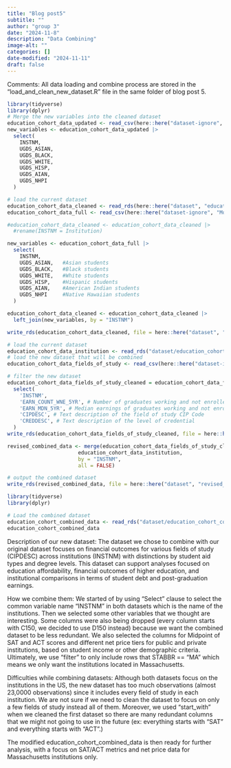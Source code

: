 ```yaml
---
title: "Blog post5"
subtitle: ""
author: "group 3"
date: "2024-11-8"
description: "Data Combining"
image-alt: ""
categories: []
date-modified: "2024-11-11"
draft: false
---
```


Comments: All data loading and combine process are stored in the "load_and_clean_new_dataset.R" file in the same folder of blog post 5. 
```r
library(tidyverse)
library(dplyr)
# Merge the new variables into the cleaned dataset
education_cohort_data_updated <- read_csv(here::here("dataset-ignore", "Most-Recent-Cohorts-Institution.csv"))
new_variables <- education_cohort_data_updated |>
  select(
    INSTNM,
    UGDS_ASIAN, 
    UGDS_BLACK, 
    UGDS_WHITE, 
    UGDS_HISP, 
    UGDS_AIAN, 
    UGDS_NHPI
  )
```



```r
# load the current dataset
education_cohort_data_cleaned <- read_rds(here::here("dataset", "education_cohort_data_cleaned.rds"))
education_cohort_data_full <- read_csv(here::here("dataset-ignore", "Most-Recent-Cohorts-Institution.csv"))

#education_cohort_data_cleaned <- education_cohort_data_cleaned |> 
  #rename(INSTNM = Institution)

new_variables <- education_cohort_data_full |> 
  select(
    INSTNM,       
    UGDS_ASIAN,   #Asian students
    UGDS_BLACK,   #Black students
    UGDS_WHITE,   #White students
    UGDS_HISP,    #Hispanic students
    UGDS_AIAN,    #American Indian students
    UGDS_NHPI     #Native Hawaiian students
  )

education_cohort_data_cleaned <- education_cohort_data_cleaned |> 
  left_join(new_variables, by = "INSTNM")

write_rds(education_cohort_data_cleaned, file = here::here("dataset", "education_cohort_data_cleaned.rds"))
```
```r
# load the current dataset
education_cohort_data_institution <- read_rds("dataset/education_cohort_data_cleaned.rds")
# load the new dataset that will be combined
education_cohort_data_fields_of_study <- read_csv(here::here("dataset-ignore", "Most-Recent-Cohorts-Field-of-Study.csv"))
```
```r
# filter the new dataset
education_cohort_data_fields_of_study_cleaned = education_cohort_data_fields_of_study |>
  select(
    'INSTNM',
    'EARN_COUNT_WNE_5YR', # Number of graduates working and not enrolled 5 year after completing
    'EARN_MDN_5YR', # Median earnings of graduates working and not enrolled 5 year after completing
    'CIPDESC', # Text description of the field of study CIP Code
    'CREDDESC', # Text description of the level of credential
  )
write_rds(education_cohort_data_fields_of_study_cleaned, file = here::here("dataset", "education_cohort_data_fields_of_study_cleaned.rds")) 

```

```r
revised_combined_data <- merge(education_cohort_data_fields_of_study_cleaned, 
                       education_cohort_data_institution, 
                       by = "INSTNM", 
                       all = FALSE)
```

```r
# output the combined dataset
write_rds(revised_combined_data, file = here::here("dataset", "revised_combined_data.rds")) 
```





```r
library(tidyverse)
library(dplyr)

# Load the combined dataset
education_cohort_combined_data <- read_rds("dataset/education_cohort_combined_data.rds")
education_cohort_combined_data
```

Description of our new dataset: The dataset we chose to combine with our original dataset focuses on financial outcomes for various fields of study (CIPDESC) across institutions (INSTNM) with distinctions by student aid types and degree levels. This dataset can support analyses focused on education affordability, financial outcomes of higher education, and institutional comparisons in terms of student debt and post-graduation earnings. 

How we combine them:  We started of by using "Select" clause to select the common variable name "INSTNM" in both datasets which is the name of the institutions. Then we selected some other variables that we thought are interesting. Some columns were also being dropped (every column starts with C150, we decided to use D150 instead) because we want the combined dataset to be less redundant. We also selected the columns for Midpoint of SAT and ACT scores and different net price tiers for public and private institutions, based on student income or other demographic criteria. Ultimately, we use "filter" to only include rows that STABBR == "MA" which means we only want the institutions located in Massachusetts.

Difficulties while combining datasets: Although both datasets focus on the institutions in the US, the new dataset has too much observations (almost 23,0000 observations) since it includes every field of study in each institution. We are not sure if we need to clean the dataset to focus on only a few fields of study instead all of them. Moreover, we used "start_with" when we cleaned the first dataset so there are many redundant columns that we might not going to use in the future (ex: everything starts with "SAT" and everything starts with "ACT".) 

The modified education_cohort_combined_data is then ready for further analysis, with a focus on SAT/ACT metrics and net price data for Massachusetts institutions only.